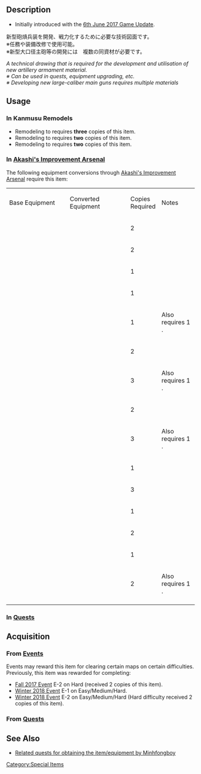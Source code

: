 ==Description==
<div class="floatright">{{EquipmentCardKai|New Model Gun Mount Improvement Material}}</div>
* Initially introduced with the [[Thread:565223|6th June 2017 Game Update]].

新型砲熕兵装を開発、戦力化するために必要な技術図面です。<br>※任務や装備改修で使用可能。<br>※新型大口径主砲等の開発には　複数の同資材が必要です。

''A technical drawing that is required for the development and utilisation of new artillery armament material.''<br> 
''※ Can be used in quests, equipment upgrading, etc.''<br>
''※ Developing new large-caliber main guns requires multiple materials''
{{clear}}

==Usage==
===In Kanmusu Remodels===
*Remodeling to {{ShipLink|Musashi/Kai Ni}} requires '''three''' copies of this item.
*Remodeling to {{ShipLink|Kongou/Kai Ni C}} requires '''two''' copies of this item.
*Remodeling to {{ShipLink|Hiei/Kai Ni C}} requires '''two''' copies of this item.

===In [[Akashi's Improvement Arsenal]]===
<!--{{#categorytree:Equipment that consume {{{1|{{PAGENAME}}}}} during improvement|mode=pages|depth=0}}-->
The following equipment conversions through [[Akashi's Improvement Arsenal]] require this item:
{|class="wikitable" style="width:100%; text-align: center; vertical-align: middle;"
|-
|style="width:35%" | Base Equipment
|style="width:35%" | Converted Equipment
|style="width:10%" | Copies Required
|style="width:20%" | Notes
|-
|{{EquipmentLink|41cm Twin Gun Mount}}
|{{EquipmentLink|Prototype 41cm Triple Gun Mount}}
|2
|
|-
|{{EquipmentLink|Prototype 41cm Triple Gun Mount}}
|{{EquipmentLink|41cm Triple Gun Mount Kai}}
|2
|
|-
|{{EquipmentLink|15.5cm Triple Gun Mount}}
|{{EquipmentLink|15.5cm Triple Gun Mount Kai}}
|1
|
|-
|{{EquipmentLink|15.5cm Triple Secondary Gun Mount}}
|{{EquipmentLink|15.5cm Triple Secondary Gun Mount Kai}}
|1
|-
|{{EquipmentLink|12.7cm Twin Gun Mount Model C Kai 2}}
|{{EquipmentLink|12.7cm Twin Gun Mount Model D Kai 2}}
|1
|Also requires 1 {{ItemLink|Action Report|text=true|image=30px}}.
|-
|{{EquipmentLink|46cm Triple Gun Mount}}
|{{EquipmentLink|46cm Triple Gun Mount Kai}}
|2
|
|-
|{{EquipmentLink|41cm Triple Gun Mount Kai}}
|{{EquipmentLink|41cm Triple Gun Mount Kai Ni}}
|3
|Also requires 1 {{ItemLink|Action Report|text=true|image=30px}}.
|-
|{{EquipmentLink|38cm Quadruple Gun Mount}}
|{{EquipmentLink|38cm Quadruple Gun Mount Kai}}
|2
|
|-
|{{EquipmentLink|41cm Triple Gun Mount Kai}}
|{{EquipmentLink|41cm Twin Gun Mount Kai Ni}}
|3
|Also requires 1 {{ItemLink|Action Report|text=true|image=30px}}.
|-
|{{EquipmentLink|Type 3 Shell}}
|{{EquipmentLink|Type 3 Shell Kai}}
|1
|
|-
|{{EquipmentLink|Prototype 35.6cm Triple Gun Mount}}
|{{EquipmentLink|35.6cm Twin Gun Mount Kai}}
|3
|
|-
|{{EquipmentLink|16inch Mk.I Twin Gun Mount}}
|{{EquipmentLink|16inch Mk.V Twin Gun Mount}}
|1
|
|-
|{{EquipmentLink|14cm Twin Gun Mount}}
|{{EquipmentLink|14cm Twin Gun Mount Kai}}
|2
|
|-
|{{EquipmentLink|8inch Triple Gun Mount Mk.9}}
|{{EquipmentLink|8inch Triple Gun Mount Mk.9 mod.2}}
|1
|
|-
|{{EquipmentLink|Type 1 Armor Piercing Shell}}
|{{EquipmentLink|Type 1 Armor Piercing Shell Kai}}
|2
|Also requires 1 {{ItemLink|Action Report|text=true|image=30px}}.
|-
|}

===In [[Quests]]===
{{Quest2|Arsenal|filterMatch={{PAGENAME}}|filterGroup=detail_en}}
{{clear}}

==Acquisition==
===From [[Events]]===
Events may reward this item for clearing certain maps on certain difficulties. Previously, this item was rewarded for completing:
* [[Fall 2017 Event]] E-2 on Hard (received 2 copies of this item).
* [[Winter 2018 Event]] E-1 on Easy/Medium/Hard.
* [[Winter 2018 Event]] E-2 on Easy/Medium/Hard (Hard difficulty received 2 copies of this item).

===From [[Quests]]===
{{Quest2|Composition|Sortie|Exercise|Arsenal|filterMatch={{PAGENAME}}|filterGroup=reward_other}}
{{clear}}

==See Also==
* [[User:Minhfongboy/Other_Quests|Related quests for obtaining the item/equipment by Minhfongboy]]
[[Category:Special Items]]